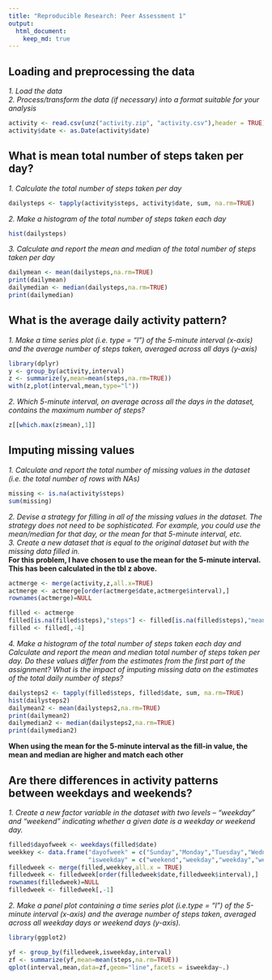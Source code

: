```yaml
---
title: "Reproducible Research: Peer Assessment 1"
output: 
  html_document:
    keep_md: true
---
```



## Loading and preprocessing the data
*1. Load the data   
2. Process/transform the data (if necessary) into a format suitable for your analysis*

```r
activity <- read.csv(unz("activity.zip", "activity.csv"),header = TRUE)
activity$date <- as.Date(activity$date)
```

## What is mean total number of steps taken per day?
*1. Calculate the total number of steps taken per day*

```r
dailysteps <- tapply(activity$steps, activity$date, sum, na.rm=TRUE)
```

*2. Make a histogram of the total number of steps taken each day*
```r
hist(dailysteps)
```

*3. Calculate and report the mean and median of the total number of steps taken per day*
```r
dailymean <- mean(dailysteps,na.rm=TRUE)
print(dailymean)
dailymedian <- median(dailysteps,na.rm=TRUE)
print(dailymedian)
```

## What is the average daily activity pattern?

*1. Make a time series plot (i.e. type = "l") of the 5-minute interval (x-axis) and the average number of steps taken, averaged across all days (y-axis)*
```r
library(dplyr)
y <- group_by(activity,interval)
z <- summarize(y,mean=mean(steps,na.rm=TRUE))
with(z,plot(interval,mean,type="l"))
```

*2. Which 5-minute interval, on average across all the days in the dataset, contains the maximum number of steps?*
```r
z[[which.max(z$mean),1]]
```


## Imputing missing values

*1. Calculate and report the total number of missing values in the dataset (i.e. the total number of rows with NAs)*
```r
missing <- is.na(activity$steps)
sum(missing)
```

*2. Devise a strategy for filling in all of the missing values in the dataset. The strategy does not need to be sophisticated. For example, you could use the mean/median for that day, or the mean for that 5-minute interval, etc.  
3. Create a new dataset that is equal to the original dataset but with the missing data filled in.*  
**For this problem, I have chosen to use the mean for the 5-minute interval. This has been calculated in the tbl z above.**
```r
actmerge <- merge(activity,z,all.x=TRUE)
actmerge <- actmerge[order(actmerge$date,actmerge$interval),]
rownames(actmerge)=NULL

filled <- actmerge
filled[is.na(filled$steps),"steps"] <- filled[is.na(filled$steps),"mean"]
filled <- filled[,-4]
```

*4. Make a histogram of the total number of steps taken each day and Calculate and report the mean and median total number of steps taken per day. Do these values differ from the estimates from the first part of the assignment? What is the impact of imputing missing data on the estimates of the total daily number of steps?*
```r
dailysteps2 <- tapply(filled$steps, filled$date, sum, na.rm=TRUE)
hist(dailysteps2)
dailymean2 <- mean(dailysteps2,na.rm=TRUE)
print(dailymean2)
dailymedian2 <- median(dailysteps2,na.rm=TRUE)
print(dailymedian2)
```
**When using the mean for the 5-minute interval as the fill-in value, the mean and median are higher and match each other**

## Are there differences in activity patterns between weekdays and weekends?

*1. Create a new factor variable in the dataset with two levels – “weekday” and “weekend” indicating whether a given date is a weekday or weekend day.*
```r
filled$dayofweek <- weekdays(filled$date)
weekkey <- data.frame("dayofweek" = c("Sunday","Monday","Tuesday","Wednesday","Thursday","Friday","Saturday"),
                      "isweekday" = c("weekend","weekday","weekday","weekday","weekday","weekday","weekend"))
filledweek <- merge(filled,weekkey,all.x = TRUE)
filledweek <- filledweek[order(filledweek$date,filledweek$interval),]
rownames(filledweek)=NULL
filledweek <- filledweek[,-1]
```

*2. Make a panel plot containing a time series plot (i.e.type = "l") of the 5-minute interval (x-axis) and the average number of steps taken, averaged across all weekday days or weekend days (y-axis).*
```r
library(ggplot2)

yf <- group_by(filledweek,isweekday,interval)
zf <- summarize(yf,mean=mean(steps,na.rm=TRUE))
qplot(interval,mean,data=zf,geom="line",facets = isweekday~.)
```